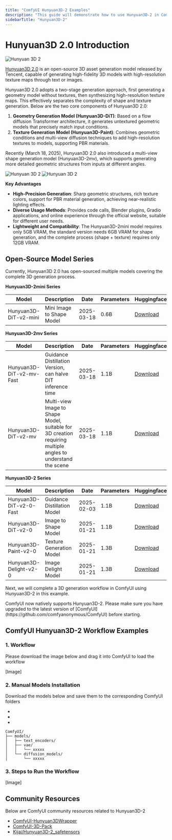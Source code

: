 ```yaml
---
title: "ComfyUI Hunyuan3D-2 Examples"
description: "This guide will demonstrate how to use Hunyuan3D-2 in ComfyUI to generate 3D assets."
sidebarTitle: "Hunyuan3D-2"
---
```


# Hunyuan3D 2.0 Introduction

![Hunyuan 3D 2](https://raw.githubusercontent.com/Tencent/Hunyuan3D-2/main/assets/images/teaser.jpg)

[Hunyuan3D 2.0](https://github.com/Tencent/Hunyuan3D-2) is an open-source 3D asset generation model released by Tencent, capable of generating high-fidelity 3D models with high-resolution texture maps through text or images.

Hunyuan3D 2.0 adopts a two-stage generation approach, first generating a geometry model without textures, then synthesizing high-resolution texture maps. This effectively separates the complexity of shape and texture generation. Below are the two core components of Hunyuan3D 2.0:

1. **Geometry Generation Model (Hunyuan3D-DiT)**: Based on a flow diffusion Transformer architecture, it generates untextured geometric models that precisely match input conditions.
2. **Texture Generation Model (Hunyuan3D-Paint)**: Combines geometric conditions and multi-view diffusion techniques to add high-resolution textures to models, supporting PBR materials.

Recently (March 18, 2025), Hunyuan3D 2.0 also introduced a multi-view shape generation model (Hunyuan3D-2mv), which supports generating more detailed geometric structures from inputs at different angles.

![Hunyuan 3D 2](https://raw.githubusercontent.com/Tencent/Hunyuan3D-2/main/assets/images/e2e-1.gif)
![Hunyuan 3D 2](https://raw.githubusercontent.com/Tencent/Hunyuan3D-2/main/assets/images/e2e-2.gif)

**Key Advantages**

- **High-Precision Generation**: Sharp geometric structures, rich texture colors, support for PBR material generation, achieving near-realistic lighting effects.
- **Diverse Usage Methods**: Provides code calls, Blender plugins, Gradio applications, and online experience through the official website, suitable for different user needs.
- **Lightweight and Compatibility**: The Hunyuan3D-2mini model requires only 5GB VRAM, the standard version needs 6GB VRAM for shape generation, and the complete process (shape + texture) requires only 12GB VRAM.

## Open-Source Model Series

Currently, Hunyuan3D 2.0 has open-sourced multiple models covering the complete 3D generation process.

**Hunyuan3D-2mini Series**

| Model | Description | Date | Parameters | Huggingface |
|--------------------------|-------------------------------|------------|-------|------------------------------------------------------------------------------------------|
| Hunyuan3D-DiT-v2-mini | Mini Image to Shape Model | 2025-03-18 | 0.6B | [Download](https://huggingface.co/tencent/Hunyuan3D-2mini/tree/main/hunyuan3d-dit-v2-mini) |

**Hunyuan3D-2mv Series**

| Model | Description | Date | Parameters | Huggingface |
|--------------------------|----------------------------------------------------|------------|-------|-----------------------------------------------------------------------------------------| 
| Hunyuan3D-DiT-v2-mv-Fast | Guidance Distillation Version, can halve DIT inference time | 2025-03-18 | 1.1B | [Download](https://huggingface.co/tencent/Hunyuan3D-2mv/tree/main/hunyuan3d-dit-v2-mv-fast) |
| Hunyuan3D-DiT-v2-mv | Multi-view Image to Shape Model, suitable for 3D creation requiring multiple angles to understand the scene | 2025-03-18 | 1.1B | [Download](https://huggingface.co/tencent/Hunyuan3D-2mv/tree/main/hunyuan3d-dit-v2-mv) |

**Hunyuan3D-2 Series**

| Model | Description | Date | Parameters | Huggingface |
|--------------------------|-------------------------------|------------|-------|-------------------------------------------------------------------------------------| 
| Hunyuan3D-DiT-v2-0-Fast | Guidance Distillation Model | 2025-02-03 | 1.1B | [Download](https://huggingface.co/tencent/Hunyuan3D-2/tree/main/hunyuan3d-dit-v2-0-fast) |
| Hunyuan3D-DiT-v2-0 | Image to Shape Model | 2025-01-21 | 1.1B | [Download](https://huggingface.co/tencent/Hunyuan3D-2/tree/main/hunyuan3d-dit-v2-0) |
| Hunyuan3D-Paint-v2-0 | Texture Generation Model | 2025-01-21 | 1.3B | [Download](https://huggingface.co/tencent/Hunyuan3D-2/tree/main/hunyuan3d-paint-v2-0) |
| Hunyuan3D-Delight-v2-0 | Image Delight Model | 2025-01-21 | 1.3B | [Download](https://huggingface.co/tencent/Hunyuan3D-2/tree/main/hunyuan3d-delight-v2-0) |

Next, we will complete a 3D generation workflow in ComfyUI using Hunyuan3D-2 in this example.

<Note>
ComfyUI now natively supports Hunyuan3D-2. Please make sure you have upgraded to the latest version of [ComfyUI](https://github.com/comfyanonymous/ComfyUI) before starting.
</Note>

## ComfyUI Hunyuan3D-2 Workflow Examples

### 1. Workflow
Please download the image below and drag it into ComfyUI to load the workflow

[Image]

### 2. Manual Models Installation
Download the models below and save them to the corresponding ComfyUI folders

-
-
-

```
ComfyUI/
├── models/
│   ├── text_encoders/
│   ├── vae/
│   │   └── xxxxx
│   └── diffusion_models/
│       └── xxxxx
```

### 3. Steps to Run the Workflow

[Image]

## Community Resources

Below are ComfyUI community resources related to Hunyuan3D-2
- [ComfyUI-Hunyuan3DWrapper](https://github.com/kijai/ComfyUI-Hunyuan3DWrapper)
- [ComfyUI-3D-Pack](https://github.com/MrForExample/ComfyUI-3D-Pack)
- [Kijai/Hunyuan3D-2_safetensors](https://huggingface.co/Kijai/Hunyuan3D-2_safetensors/tree/main)